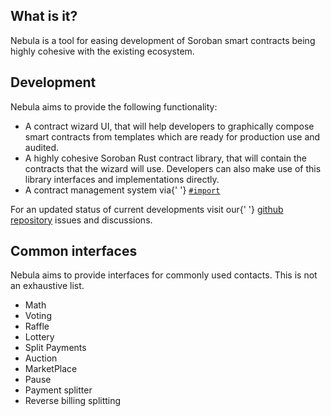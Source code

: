 What is it?
-----------

Nebula is a tool for easing development of Soroban smart contracts being highly cohesive with the existing ecosystem.

Development
-----------

Nebula aims to provide the following functionality:

*   A contract wizard UI, that will help developers to graphically compose smart contracts from templates which are ready for production use and audited.
*   A highly cohesive Soroban Rust contract library, that will contain the contracts that the wizard will use. Developers can also make use of this library interfaces and implementations directly.
*   A contract management system via{' '} [`#import`](https://github.com/eigerco/nebula/discussions/11)

For an updated status of current developments visit our{' '} [github repository](https://github.com/eigerco/nebula) issues and discussions.

Common interfaces
-----------------

Nebula aims to provide interfaces for commonly used contacts. This is not an exhaustive list.

*   Math
*   Voting
*   Raffle
*   Lottery
*   Split Payments
*   Auction
*   MarketPlace
*   Pause
*   Payment splitter
*   Reverse billing splitting